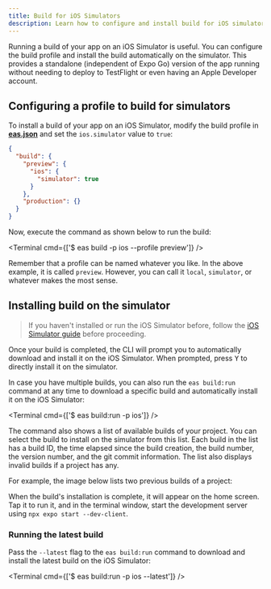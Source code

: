 ```yaml
---
title: Build for iOS Simulators
description: Learn how to configure and install build for iOS simulators when using EAS Build.
---
```



Running a build of your app on an iOS Simulator is useful. You can configure the build profile and install the build automatically on the simulator. This provides a standalone (independent of Expo Go) version of the app running without needing to deploy to TestFlight or even having an Apple Developer account.

## Configuring a profile to build for simulators

To install a build of your app on an iOS Simulator, modify the build profile in [**eas.json**](/build/eas-json/) and set the `ios.simulator` value to `true`:

```json eas.json
{
  "build": {
    "preview": {
      "ios": {
        "simulator": true
      }
    },
    "production": {}
  }
}
```

Now, execute the command as shown below to run the build:

<Terminal cmd={['$ eas build -p ios --profile preview']} />

Remember that a profile can be named whatever you like. In the above example, it is called `preview`. However, you can call it `local`, `simulator`, or whatever makes the most sense.

## Installing build on the simulator

> If you haven't installed or run the iOS Simulator before, follow the [iOS Simulator guide](/workflow/ios-simulator) before proceeding.

Once your build is completed, the CLI will prompt you to automatically download and install it on the iOS Simulator. When prompted, press <kbd>Y</kbd> to directly install it on the simulator.

In case you have multiple builds, you can also run the `eas build:run` command at any time to download a specific build and automatically install it on the iOS Simulator:

<Terminal cmd={['$ eas build:run -p ios']} />

The command also shows a list of available builds of your project. You can select the build to install on the simulator from this list. Each build in the list has a build ID, the time elapsed since the build creation, the build number, the version number, and the git commit information. The list also displays invalid builds if a project has any.

For example, the image below lists two previous builds of a project:

<ImageSpotlight
  alt="Running eas build:run command shows a list of available builds in a project."
  src="/static/images/eas-build/eas-build-run-on-ios.png"
/>

When the build's installation is complete, it will appear on the home screen. Tap it to run it, and in the terminal window, start the development server using `npx expo start --dev-client`.

### Running the latest build

Pass the `--latest` flag to the `eas build:run` command to download and install the latest build on the iOS Simulator:

<Terminal cmd={['$ eas build:run -p ios --latest']} />
